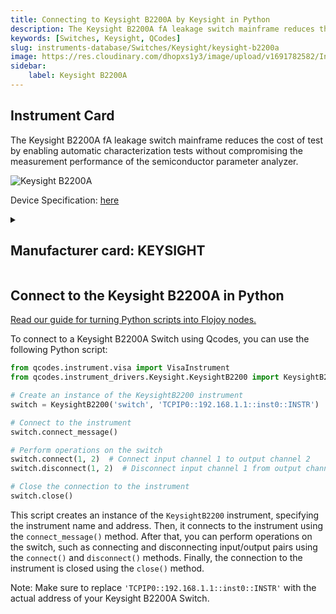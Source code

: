 ```yaml
---
title: Connecting to Keysight B2200A by Keysight in Python
description: The Keysight B2200A fA leakage switch mainframe reduces the cost of test by enabling automatic characterization tests without compromising the measurement performance of the semiconductor parameter analyzer.
keywords: [Switches, Keysight, QCodes] 
slug: instruments-database/Switches/Keysight/keysight-b2200a 
image: https://res.cloudinary.com/dhopxs1y3/image/upload/v1691782582/Instruments/Switch/Keysight-B2200A/Keysight-B2200A.png
sidebar:
    label: Keysight B2200A 
---
```



## Instrument Card

The Keysight B2200A fA leakage switch mainframe reduces the cost of test by enabling automatic characterization tests without compromising the measurement performance of the semiconductor parameter analyzer.


![Keysight B2200A](https://res.cloudinary.com/dhopxs1y3/image/upload/v1691782582/Instruments/Switch/Keysight-B2200A/Keysight-B2200A.png)

Device Specification: [here](/instruments-database/all-instruments)

<details style={{ marginTop: "15px"}}>
<summary><h2 style={{display:'inline'}}>Manufacturer card: KEYSIGHT</h2></summary>

![KEYSIGHT](https://res.cloudinary.com/dhopxs1y3/image/upload/v1692125973/Instruments/Vendor%20Logos/Keysight.png)

Keysight Technologies, or Keysight, is an American company that manufactures electronics test and measurement equipment and software

- Headquarters: USA
- Yearly Revenue (millions, USD): 5420
- Vendor Website: [here](https://www.keysight.com/us/en/home.html)

</details>


<FeaturedInstrumentVideo category="SWITCHES" />

## Connect to the Keysight B2200A in Python

[Read our guide for turning Python scripts into Flojoy nodes.](https://docs.flojoy.ai/contribution/blocks/custom-flojoy-block/)



<Tabs>
<TabItem value="Flojoy" label="Flojoy" className="flojoy-instrument-tabs">

<SectionsCard category="SWITCHES" manufacturer="Keysight"></SectionsCard>

</TabItem>
<TabItem value="QCodes" label="QCodes">

To connect to a Keysight B2200A Switch using Qcodes, you can use the following Python script:

```python
from qcodes.instrument.visa import VisaInstrument
from qcodes.instrument_drivers.Keysight.KeysightB2200 import KeysightB2200

# Create an instance of the KeysightB2200 instrument
switch = KeysightB2200('switch', 'TCPIP0::192.168.1.1::inst0::INSTR')

# Connect to the instrument
switch.connect_message()

# Perform operations on the switch
switch.connect(1, 2)  # Connect input channel 1 to output channel 2
switch.disconnect(1, 2)  # Disconnect input channel 1 from output channel 2

# Close the connection to the instrument
switch.close()
```

This script creates an instance of the `KeysightB2200` instrument, specifying the instrument name and address. Then, it connects to the instrument using the `connect_message()` method. After that, you can perform operations on the switch, such as connecting and disconnecting input/output pairs using the `connect()` and `disconnect()` methods. Finally, the connection to the instrument is closed using the `close()` method.

Note: Make sure to replace `'TCPIP0::192.168.1.1::inst0::INSTR'` with the actual address of your Keysight B2200A Switch.

</TabItem>
</Tabs>